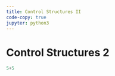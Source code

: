 ```yaml
---
title: Control Structures II
code-copy: true
jupyter: python3
---
```



# Control Structures 2

```python
5+5
```


